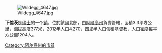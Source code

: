 [[Image:Wildegg_4647.jpg|right]]

'''下倫茨'''是[[瑞士|瑞士]]的一个[[瑞士市镇|镇]]，位於該國北部，由[[阿爾高州|阿爾高州]]負責管轄，面積3.3平方公里，海拔高度377米，2012年人口4,270，四成半人口信奉基督教，人口密度每平方公里1294人。

{{Switzerland-geo-stub}}
[[Category:阿尔高州的市镇|Category:阿尔高州的市镇]]